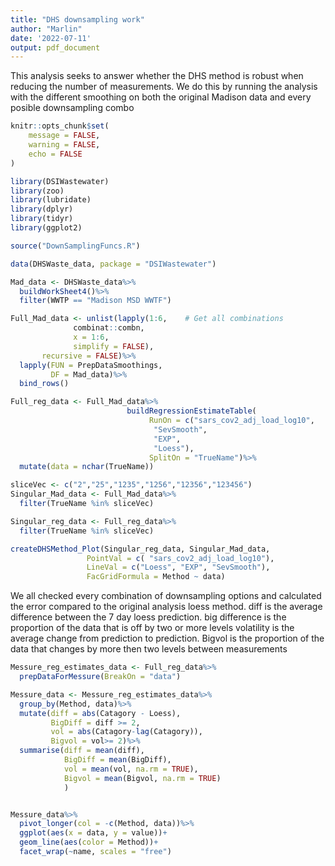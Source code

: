 ---
title: "DHS downsampling work"
author: "Marlin"
date: '2022-07-11'
output: pdf_document
---

This analysis seeks to answer whether the DHS method is robust when reducing the number of measurements. We do this by running the analysis with the different smoothing on both the original Madison data and every posible downsampling combo


```{r set up markdown settings, echo=FALSE}
knitr::opts_chunk$set(
	message = FALSE,
	warning = FALSE,
	echo = FALSE
)
```

```{r}
library(DSIWastewater)
library(zoo)
library(lubridate)
library(dplyr)
library(tidyr)
library(ggplot2)
```

```{r exp code}
source("DownSamplingFuncs.R")
```

```{r get base data}
data(DHSWaste_data, package = "DSIWastewater")

Mad_data <- DHSWaste_data%>%
  buildWorkSheet4()%>%
  filter(WWTP == "Madison MSD WWTF")

```

```{r data prep}
Full_Mad_data <- unlist(lapply(1:6,    # Get all combinations
              combinat::combn, 
              x = 1:6,
              simplify = FALSE), 
       recursive = FALSE)%>%
  lapply(FUN = PrepDataSmoothings,
         DF = Mad_data)%>%
  bind_rows()

Full_reg_data <- Full_Mad_data%>%
                          buildRegressionEstimateTable(
                               RunOn = c("sars_cov2_adj_load_log10",
                                "SevSmooth",
                                "EXP",
                                "Loess"),
                               SplitOn = "TrueName")%>%
  mutate(data = nchar(TrueName))

```

```{r loess compare data prep}
sliceVec <- c("2","25","1235","1256","12356","123456")
Singular_Mad_data <- Full_Mad_data%>%
  filter(TrueName %in% sliceVec)

Singular_reg_data <- Full_reg_data%>%
  filter(TrueName %in% sliceVec)
```


```{r data, fig.width= 15, fig.height=14}

createDHSMethod_Plot(Singular_reg_data, Singular_Mad_data, 
                 PointVal = c( "sars_cov2_adj_load_log10"),
                 LineVal = c("Loess", "EXP", "SevSmooth"),
                 FacGridFormula = Method ~ data)
```

We all checked every combination of downsampling options and calculated the error compared to the original analysis loess method. diff is the average difference between 
the 7 day loess prediction. big difference is the proportion of the data that is off by two or more levels volatility is the average change from prediction to prediction. Bigvol is the proportion of the data that changes by more then two levels between measurements

```{r, fig.width=15}


Messure_reg_estimates_data <- Full_reg_data%>%
  prepDataForMessure(BreakOn = "data")

Messure_data <- Messure_reg_estimates_data%>%
  group_by(Method, data)%>%
  mutate(diff = abs(Catagory - Loess),
         BigDiff = diff >= 2,
         vol = abs(Catagory-lag(Catagory)),
         Bigvol = vol>= 2)%>%
  summarise(diff = mean(diff),
            BigDiff = mean(BigDiff),
            vol = mean(vol, na.rm = TRUE),
            Bigvol = mean(Bigvol, na.rm = TRUE)
            )


Messure_data%>%
  pivot_longer(col = -c(Method, data))%>%
  ggplot(aes(x = data, y = value))+
  geom_line(aes(color = Method))+
  facet_wrap(~name, scales = "free")
```
